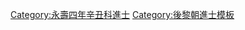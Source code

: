 {{Navbox
|name = 永壽四年辛丑科庭試進士榜
|title = [[後黎朝進士列表|永壽四年（1661年）辛丑科庭試進士榜]]
|titlestyle = background-color:#FFD700;
|image =
|style = width:100%;text-align:center; 
|groupstyle = text-align:center; background-color:#FFD700;
|liststyle = text-align:center;
|state = {{{state<includeonly>|collapsed</includeonly>}}}

|group1 = 第一甲<br>勅賜進士及第<br>共3名
|list1 = [[狀元]]：'''[[鄧公瓆]]''' - [[榜眼]]：'''[[陶公正]]''' - [[探花]]：'''[[吳珪|吳　珪]]'''

|group2 = 第二甲<br>勅賜進士出身<br>共2名
|list2 = [[陳春榜]] - [[黎致平]]

|group3 = 第三甲<br>勅賜同進士出身<br>共8名
|list3 = [[黎仁傑]] - [[費登任]] - [[杜晟|杜　晟]] - [[阮璥|阮　璥]]<br>[[賴登進]] - [[黃協心]] - [[黎僚|黎　僚]] - [[阮文富]]

|belowstyle = text-align: center; background-color:#FFD700;
|below='''前一科：[[Template:永壽二年己亥科庭試進士榜|永壽二年己亥科]]　'''·'''　後一科：[[Template:景治二年甲辰科庭試進士榜|景治二年甲辰科]]'''
}}
[[Category:永壽四年辛丑科進士]]
<noinclude>[[Category:永壽四年辛丑科進士| ]]
[[Category:後黎朝進士模板]]</noinclude>